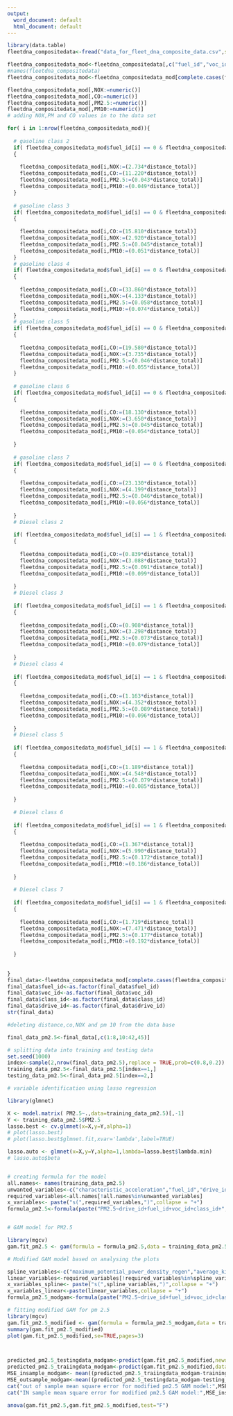 ---
output:
  word_document: default
  html_document: default
---
```{r echo=FALSE}
library(data.table)
fleetdna_compositedata<-fread("data_for_fleet_dna_composite_data.csv",stringsAsFactors = FALSE)

fleetdna_compositedata_mod<-fleetdna_compositedata[,c("fuel_id","voc_id","class_id","drive_id","trip_count","total_average_speed","max_speed","driving_average_speed","distance_total","acceleration_events_per_mile","deceleration_events_per_mile","total_stops" ,"average_stop_duration","max_elevation","min_elevation","max_climbing_rate" ,"average_climbing_rate","max_descending_rate","average_descending_rate","max_road_grade","mean_road_grade","maximum_kinetic_power_density_demand","total_kinetic_power_density_demand","average_kinetic_power_density_demand","maximum_potential_power_density_demand","total_potential_power_density_demand","average_potential_power_density_demand" ,"total_aerodynamic_power_density_demand","aerodynamic_speed","kinetic_intensity","average_aerodynamic_power_density_demand","maximum_rolling_power_density_demand","total_rolling_power_density_demand","average_rolling_power_density_demand","characteristic_acceleration","characteristic_deceleration","maximum_kinetic_power_density_regen","total_kinetic_power_density_regen","average_kinetic_power_density_regen","maximum_potential_power_density_regen","total_potential_power_density_regen","average_potential_power_density_regen" )]
#names(fleetdna_compositedata)
fleetdna_compositedata_mod<-fleetdna_compositedata_mod[complete.cases(fleetdna_compositedata_mod),]

fleetdna_compositedata_mod[,NOX:=numeric()]
fleetdna_compositedata_mod[,CO:=numeric()]
fleetdna_compositedata_mod[,PM2.5:=numeric()]
fleetdna_compositedata_mod[,PM10:=numeric()]
# adding NOX,PM and CO values in to the data set

for( i in 1:nrow(fleetdna_compositedata_mod)){
  
  # gasoline class 2
  if( fleetdna_compositedata_mod$fuel_id[i] == 0 & fleetdna_compositedata_mod$class_id[i]==2)
  {
    
    fleetdna_compositedata_mod[i,NOX:=(2.734*distance_total)]
    fleetdna_compositedata_mod[i,CO:=(11.220*distance_total)]
    fleetdna_compositedata_mod[i,PM2.5:=(0.043*distance_total)]
    fleetdna_compositedata_mod[i,PM10:=(0.049*distance_total)]
  }
  
  # gasoline class 3
  if( fleetdna_compositedata_mod$fuel_id[i] == 0 & fleetdna_compositedata_mod$class_id[i]==3)
  {
    
    fleetdna_compositedata_mod[i,CO:=(15.810*distance_total)]
    fleetdna_compositedata_mod[i,NOX:=(2.920*distance_total)]
    fleetdna_compositedata_mod[i,PM2.5:=(0.045*distance_total)]
    fleetdna_compositedata_mod[i,PM10:=(0.051*distance_total)]
  }
  # gasoline class 4
  if( fleetdna_compositedata_mod$fuel_id[i] == 0 & fleetdna_compositedata_mod$class_id[i]==4)
  {
    
    fleetdna_compositedata_mod[i,CO:=(33.860*distance_total)]
    fleetdna_compositedata_mod[i,NOX:=(4.133*distance_total)]
    fleetdna_compositedata_mod[i,PM2.5:=(0.058*distance_total)]
    fleetdna_compositedata_mod[i,PM10:=(0.074*distance_total)]
  }
  # gasoline class 5
  if( fleetdna_compositedata_mod$fuel_id[i] == 0 & fleetdna_compositedata_mod$class_id[i]==5)
  {
    
    fleetdna_compositedata_mod[i,CO:=(19.580*distance_total)]
    fleetdna_compositedata_mod[i,NOX:=(3.735*distance_total)]
    fleetdna_compositedata_mod[i,PM2.5:=(0.046*distance_total)]
    fleetdna_compositedata_mod[i,PM10:=(0.055*distance_total)]
  }
  
  # gasoline class 6
  if( fleetdna_compositedata_mod$fuel_id[i] == 0 & fleetdna_compositedata_mod$class_id[i]==6)
  {
    
    fleetdna_compositedata_mod[i,CO:=(18.130*distance_total)]
    fleetdna_compositedata_mod[i,NOX:=(3.650*distance_total)]
    fleetdna_compositedata_mod[i,PM2.5:=(0.045*distance_total)]
    fleetdna_compositedata_mod[i,PM10:=(0.054*distance_total)]
    
  }
  
  # gasoline class 7
  if( fleetdna_compositedata_mod$fuel_id[i] == 0 & fleetdna_compositedata_mod$class_id[i]==7)
  {
    
    fleetdna_compositedata_mod[i,CO:=(23.130*distance_total)]
    fleetdna_compositedata_mod[i,NOX:=(4.199*distance_total)]
    fleetdna_compositedata_mod[i,PM2.5:=(0.046*distance_total)]
    fleetdna_compositedata_mod[i,PM10:=(0.056*distance_total)]
    
  }
  # Diesel class 2
  
  if( fleetdna_compositedata_mod$fuel_id[i] == 1 & fleetdna_compositedata_mod$class_id[i]==2)
  {
    
    fleetdna_compositedata_mod[i,CO:=(0.839*distance_total)]
    fleetdna_compositedata_mod[i,NOX:=(3.088*distance_total)]
    fleetdna_compositedata_mod[i,PM2.5:=(0.091*distance_total)]
    fleetdna_compositedata_mod[i,PM10:=(0.099*distance_total)]
    
  }
  # Diesel class 3
  
  if( fleetdna_compositedata_mod$fuel_id[i] == 1 & fleetdna_compositedata_mod$class_id[i]==3)
  {
    
    fleetdna_compositedata_mod[i,CO:=(0.908*distance_total)]
    fleetdna_compositedata_mod[i,NOX:=(3.298*distance_total)]
    fleetdna_compositedata_mod[i,PM2.5:=(0.073*distance_total)]
    fleetdna_compositedata_mod[i,PM10:=(0.079*distance_total)]
    
  }
  # Diesel class 4
  
  if( fleetdna_compositedata_mod$fuel_id[i] == 1 & fleetdna_compositedata_mod$class_id[i]==4)
  {
    
    fleetdna_compositedata_mod[i,CO:=(1.163*distance_total)]
    fleetdna_compositedata_mod[i,NOX:=(4.352*distance_total)]
    fleetdna_compositedata_mod[i,PM2.5:=(0.089*distance_total)]
    fleetdna_compositedata_mod[i,PM10:=(0.096*distance_total)]
    
  }
  # Diesel class 5
  
  if( fleetdna_compositedata_mod$fuel_id[i] == 1 & fleetdna_compositedata_mod$class_id[i]==5)
  {
    
    fleetdna_compositedata_mod[i,CO:=(1.189*distance_total)]
    fleetdna_compositedata_mod[i,NOX:=(4.548*distance_total)]
    fleetdna_compositedata_mod[i,PM2.5:=(0.079*distance_total)]
    fleetdna_compositedata_mod[i,PM10:=(0.085*distance_total)]
    
  }
  
  # Diesel class 6
  
  if( fleetdna_compositedata_mod$fuel_id[i] == 1 & fleetdna_compositedata_mod$class_id[i]==6)
  {
    
    fleetdna_compositedata_mod[i,CO:=(1.367*distance_total)]
    fleetdna_compositedata_mod[i,NOX:=(5.990*distance_total)]
    fleetdna_compositedata_mod[i,PM2.5:=(0.172*distance_total)]
    fleetdna_compositedata_mod[i,PM10:=(0.186*distance_total)]
    
  }
  
  # Diesel class 7
  
  if( fleetdna_compositedata_mod$fuel_id[i] == 1 & fleetdna_compositedata_mod$class_id[i]==7)
  {
    
    fleetdna_compositedata_mod[i,CO:=(1.719*distance_total)]
    fleetdna_compositedata_mod[i,NOX:=(7.471*distance_total)]
    fleetdna_compositedata_mod[i,PM2.5:=(0.177*distance_total)]
    fleetdna_compositedata_mod[i,PM10:=(0.192*distance_total)]
    
  }
  
  
}
final_data<-fleetdna_compositedata_mod[complete.cases(fleetdna_compositedata_mod),]
final_data$fuel_id<-as.factor(final_data$fuel_id)
final_data$voc_id<-as.factor(final_data$voc_id)
final_data$class_id<-as.factor(final_data$class_id)
final_data$drive_id<-as.factor(final_data$drive_id)
str(final_data)

#deleting distance,co,NOX and pm 10 from the data base 

final_data_pm2.5<-final_data[,c(1:8,10:42,45)]       

# splitting data into training and testing data
set.seed(1000) 
index<-sample(2,nrow(final_data_pm2.5),replace = TRUE,prob=c(0.8,0.2))
training_data_pm2.5<-final_data_pm2.5[index==1,]
testing_data_pm2.5<-final_data_pm2.5[index==2,]

# variable identification using lasso regression

library(glmnet)

X <- model.matrix( PM2.5~.,data=training_data_pm2.5)[,-1]
Y <- training_data_pm2.5$PM2.5
lasso.best <- cv.glmnet(x=X,y=Y,alpha=1)
# plot(lasso.best)
# plot(lasso.best$glmnet.fit,xvar='lambda',label=TRUE)

lasso.auto <- glmnet(x=X,y=Y,alpha=1,lambda=lasso.best$lambda.min)
# lasso.auto$beta


# creating formula for the model
all.names<- names(training_data_pm2.5)
unwanted_variables<-c("characteristic_acceleration","fuel_id","drive_id","voc_id","class_id","max_speed","driving_average_speed","deceleration_events_per_mile","maximum_rolling_power_density_demand","average_rolling_power_density_demand","total_stops","max_climbing_rate","max_road_grade","total_potential_power_density_regen","PM2.5")
required_variables<-all.names[!all.names%in%unwanted_variables]
x_variables<- paste("s(",required_variables,")",collapse = "+")
formula_pm2.5<-formula(paste("PM2.5~drive_id+fuel_id+voc_id+class_id+",x_variables))


# GAM model for PM2.5

library(mgcv) 
gam.fit_pm2.5 <- gam(formula = formula_pm2.5,data = training_data_pm2.5) 

# Modified GAM model based on analysing the plots

spline_variables<-c("maximum_potential_power_density_regen","average_kinetic_power_density_regen","maximum_kinetic_power_density_regen","average_aerodynamic_power_density_demand ","kinetic_intensity","maximum_potential_power_density_demand","maximum_kinetic_power_density_demand","total_average_speed","average_potential_power_density_regen","total_kinetic_power_density_regen","total_aerodynamic_power_density_demand" ,"aerodynamic_speed","min_elevation","max_elevation")
linear_variables<-required_variables[!required_variables%in%spline_variables]
x_variables_spline<- paste("s(",spline_variables,")",collapse = "+")
x_variables_linear<-paste(linear_variables,collapse = "+")
formula_pm2.5_modgam<-formula(paste("PM2.5~drive_id+fuel_id+voc_id+class_id+",x_variables_linear,"+",x_variables_spline))

# fitting modified GAM for pm 2.5
library(mgcv) 
gam.fit_pm2.5_modified <- gam(formula = formula_pm2.5_modgam,data = training_data_pm2.5) 
summary(gam.fit_pm2.5_modified)
plot(gam.fit_pm2.5_modified,se=TRUE,pages=3)



predicted_pm2.5_testingdata_modgam<-predict(gam.fit_pm2.5_modified,newdata = testing_data_pm2.5)
predicted_pm2.5_traiingdata_modgam<-predict(gam.fit_pm2.5_modified,data=training_data_pm2.5)
MSE_insample_modgam<- mean((predicted_pm2.5_traiingdata_modgam-training_data_pm2.5$PM2.5)^2)
MSE_outsample_modgam<-mean((predicted_pm2.5_testingdata_modgam-testing_data_pm2.5$PM2.5)^2)
cat("out of sample mean square error for modified pm2.5 GAM model:",MSE_outsample_modgam)
cat("IN sample mean square error for modified pm2.5 GAM model:",MSE_insample_modgam)

anova(gam.fit_pm2.5,gam.fit_pm2.5_modified,test="F")
```

